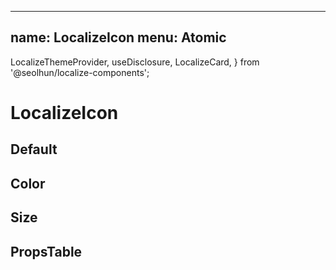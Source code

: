 
---
name: LocalizeIcon
menu: Atomic
---

  LocalizeThemeProvider,
  useDisclosure,
  LocalizeCard,
} from '@seolhun/localize-components';

# LocalizeIcon

## Default

<Playground>
  <LocalizeThemeProvider>
    <LocalizeCard>
      <LocalizeIcon icon='user' />
    </LocalizeCard>
  </LocalizeThemeProvider>
</Playground>

## Color

<Playground>
  <LocalizeThemeProvider>
    <LocalizeCard>
      <LocalizeIcon icon='user' />
      <LocalizeIcon icon='badge' />
      <LocalizeIcon icon='user' color='primary01' />
      <LocalizeIcon icon='badge' color='primary02' />
    </LocalizeCard>
  </LocalizeThemeProvider>
</Playground>

## Size

<Playground>
  <LocalizeThemeProvider>
    <LocalizeCard>
      <LocalizeIcon
        icon='user'
        width={'1rem'}
        height={'1rem'}
      />
      <LocalizeIcon
        icon='badge'
        width={'3rem'}
        height={'3rem'}
      />
      <LocalizeIcon
        icon='info'
        width={'5rem'}
        height={'5rem'}
      />
      <LocalizeIcon
        icon='check'
        width={'7rem'}
        height={'7rem'}
      />
    </LocalizeCard>
  </LocalizeThemeProvider>
</Playground>

## PropsTable

<Props of={LocalizeIcon} />
